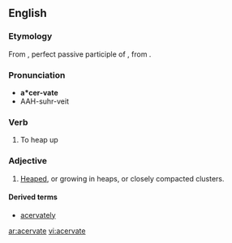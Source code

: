==English==

===Etymology===
From {{etyl|la}} {{term|acervatus|acervātus||lang=la}}, perfect passive participle of {{term|acervo|acervō|heap or pile up|lang=la}}, from {{term|acervus||heap|lang=la}}.

===Pronunciation===
* '''a*cer-vate'''
* AAH-suhr-veit

===Verb===
{{en-verb|acervat|ing}}

# {{obsolete}} To heap up

===Adjective===
{{en-adj}}

# {{botany}} [[heaped|Heaped]], or growing in heaps, or closely compacted clusters.

====Derived terms====
* [[acervately]]

[[ar:acervate]]
[[vi:acervate]]